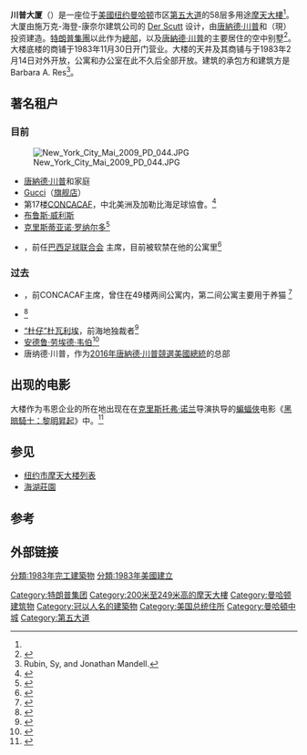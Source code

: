 {{noteTA
|T=zh:特朗普大廈;zh-hans:川普大厦;zh-hant:川普大廈;zh-tw:川普大廈;zh-cn:特朗普大厦;zh-hk:特朗普大廈;zh-mo:杜林普大廈;
|1=zh:當勞;zh-hans:唐纳德;zh-hant:唐納德;zh-tw:唐納;zh-cn:唐纳德;zh-hk:當勞;zh-mo:當勞;
|2=zh:特朗普;zh-hans:川普;zh-hant:川普;zh-tw:川普;zh-cn:特朗普;zh-hk:特朗普;zh-mo:杜林普;
}}
{{about|美国纽约的一处多用途摩天大楼|原名为華爾街40號的摩天大楼|特朗普大楼|关于其他地方以川普命名的大楼|川普国际酒店大厦}}
{{Infobox building
|name                = 川普大厦
|image               = Trump-Tower-2.jpg
|caption             = 从[[第五大道|第五大道]]拍摄的照片
|latd  = 40| latm = 45| lats = 45| latNS = N
|longd = 73| longm = 58| longs = 27| longEW = W
|iso_region          = US-NY
|coordinates_display = title
|status              = Completed
|start_date          = 1979
|completion_date     = 1983
|opening             = 1983 年 11 月 30 日
|building_type       = 商铺、办公室、住宅
|antenna_spire       = 
|floors              = 58<ref name="#1">{{Cite web |url=http://nymag.com/news/articles/shortlist/trump/ |title=存档副本 |access-date=2016-05-30 |archive-date=2016-06-24 |archive-url=https://web.archive.org/web/20160624201201/http://nymag.com/news/articles/shortlist/trump/ |dead-url=yes }}</ref>
|roof                = 202米<ref>{{cite web|title=Trump Tower|url=http://skyscraperpage.com/cities/?buildingID=4113|accessdate=November 22, 2007|publisher=SkyscraperPage.com|archive-date=2007-11-24|archive-url=https://web.archive.org/web/20071124070624/http://skyscraperpage.com/cities/?buildingID=4113|dead-url=no}}</ref>
|top_floor           = 
|elevator_count      = 
|cost                = 
|floor_area          = 
|architect           = [[Der_Scutt|Der Scutt]]
|structural_engineer = [[WSP_Group|Irwin Cantor]]
|main_contractor     = 
|developer           = [[唐納德·川普|唐納德·川普]]
|owner               = [[唐納德·川普|唐納德·川普]]
|management          = 
|references          = 
}}
'''川普大厦'''（{{lang-en|Trump Tower}}）是一座位于[[美國|美國]][[纽约|纽约]][[曼哈顿|曼哈顿]]市区[[第五大道|第五大道]]的58层多用途[[摩天大樓|摩天大樓]]<ref name="#1"/>。大厦由施万克-海登-康奈尔建筑公司的 [[Der_Scutt|Der Scutt]] 设计，由[[唐納德·川普|唐納德·川普]]和{{tsl|en|The Equitable Life Assurance Society of the United States|公平人寿保险公司}}（現{{tsl|en|AXA Equitable Life Insurance Company|AXA公平人寿保险公司}}）投资建造。[[特朗普集團|特朗普集團]]以此作为[[總部|總部]]，以及[[唐納德·川普|唐納德·川普]]的主要居住的空中别墅<ref name="TrumpTowerResidence">{{Cite news|url=http://www.nytimes.com/2016/03/30/us/politics/new-york-primary.html?action=click&contentCollection=nyregion&region=rank&module=package&version=highlights&contentPlacement=2&pgtype=sectionfront&_r=0|title=With the New York Presidential Primary, the Circus Is Coming Home|date=March 29, 2016|newspaper=The New York Times|accessdate=March 29, 2016|author=Matt Flegenheimer and Maggie Haberman|archive-date=2021-03-08|archive-url=https://web.archive.org/web/20210308165411/https://www.nytimes.com/2016/03/30/us/politics/new-york-primary.html?action=click&contentCollection=nyregion&region=rank&module=package&version=highlights&contentPlacement=2&pgtype=sectionfront&_r=0|dead-url=no}}</ref>。大楼底楼的商铺于1983年11月30日开门营业。大楼的天井及其商铺与于1983年2月14日对外开放，公寓和办公室在此不久后全部开放。建筑的承包方和建筑方是 Barbara A. Res<ref>Rubin, Sy, and Jonathan Mandell. </ref>。

== 著名租户 ==

=== 目前 ===
[[File:New_York_City_Mai_2009_PD_044.JPG|thumb]]
* [[唐納德·川普|唐納德·川普]]和家庭
* [[Gucci|Gucci]]（[[旗艦|旗舰店]]）
* 第17楼[[中北美洲及加勒比海足球協會|CONCACAF]]，中北美洲及加勒比海足球協會。<ref name="WaPoMay15">{{Cite news|url=http://www.washingtonpost.com/blogs/early-lead/wp/2015/05/27/ex-fifa-official-had-6000-a-month-trump-tower-apartment-for-unruly-cats/|title=Ex-FIFA official had $6,000-a-month Trump Tower apartment for unruly cats|date=May 27, 2015|work=The Washington Post|accessdate=June 18, 2015|author=Cindy Boren|archive-date=2015-05-28|archive-url=https://web.archive.org/web/20150528055403/http://www.washingtonpost.com/blogs/early-lead/wp/2015/05/27/ex-fifa-official-had-6000-a-month-trump-tower-apartment-for-unruly-cats/|dead-url=no}}</ref>
* [[布鲁斯·威利斯|布鲁斯·威利斯]]
* [[克里斯蒂亚诺·罗纳尔多|克里斯蒂亚诺·罗纳尔多]]<ref>{{Cite web|url=http://www.elmundo.es/loc/2015/08/18/55d206a846163f4a0c8b4581.html|title=Cristiano se compra un loft en la Torre Trump|date=August 18, 2015|language=es|website=El Mundo|access-date=February 1, 2016|trans-title=Cristiano buys a loft in Trump Tower|archive-date=2020-09-26|archive-url=https://web.archive.org/web/20200926194715/https://www.elmundo.es/loc/2015/08/18/55d206a846163f4a0c8b4581.html|dead-url=no}}</ref>
* {{tsl|en|José_Maria_Marin|何塞·玛丽亚·马林}}，前任[[巴西足球协会|巴西足球联合会]] 主席，目前被软禁在他的公寓里<ref>{{Cite news|url=http://www1.folha.uol.com.br/bbc/2015/11/1701969-conheca-o-luxuoso-endereco-em-ny-onde-marin-cumpre-prisao-domiciliar.shtml/|title=Conheça o luxuoso endereço em NY onde Marin cumpre prisão domiciliar|date=November 4, 2015|work=Folha de S. Paulo|accessdate=November 4, 2015|author=Alessandra Corrêa|archive-date=2015-11-06|archive-url=https://web.archive.org/web/20151106223646/http://www1.folha.uol.com.br/bbc/2015/11/1701969-conheca-o-luxuoso-endereco-em-ny-onde-marin-cumpre-prisao-domiciliar.shtml|dead-url=no}}</ref>

=== 过去 ===
* {{tsl|en|Chuck_Blazer|查克·布拉泽}}，前CONCACAF主席，曾住在49楼两间公寓内，第二间公寓主要用于养猫 <ref name="WaPoMay15">{{Cite news|url=http://www.washingtonpost.com/blogs/early-lead/wp/2015/05/27/ex-fifa-official-had-6000-a-month-trump-tower-apartment-for-unruly-cats/|title=Ex-FIFA official had $6,000-a-month Trump Tower apartment for unruly cats|date=May 27, 2015|work=The Washington Post|accessdate=June 18, 2015|author=Cindy Boren}}</ref>
* {{tsl|en|Mutaib_bin_Abdulaziz_Al_Saud|Mutaib bin Abdulaziz AI Saud 王子}}<ref name="ObsJul10">{{Cite news|url=http://observer.com/2010/07/in-deed-art-dealer-expands-in-trump-tower-ivanity-fairi-articles-editor-buys-in-chelsea/|title=In Deed! Art Dealer Expands in Trump Tower; Vanity Fair Articles Editor Buys in Chelsea|date=July 22, 2010|work=The New York Observer|accessdate=June 18, 2015|author=Amanda Julius|archive-date=2015-06-18|archive-url=https://web.archive.org/web/20150618172845/http://observer.com/2010/07/in-deed-art-dealer-expands-in-trump-tower-ivanity-fairi-articles-editor-buys-in-chelsea/|dead-url=no}}</ref>
* [[让-克洛德·杜瓦利埃|“杜仔”杜瓦利埃]]，前海地独裁者<ref name="Woodruff30Sept">{{Cite news|url=http://www.thedailybeast.com/articles/2015/09/30/trump-tower-dictators-home-away-from-home.html|title=Trump Tower: Dictators’ Home Away From Home|date=September 30, 2015|work=The Daily Beast|last2=Mak|first2=Tim|accessdate=September 30, 2015|first1=Betsy|last1=Woodruff|archive-date=2015-10-02|archive-url=https://web.archive.org/web/20151002003010/http://www.thedailybeast.com/articles/2015/09/30/trump-tower-dictators-home-away-from-home.html|dead-url=no}}</ref>
* [[安德鲁·劳埃德·韦伯|安德鲁·劳埃德·韦伯]]<ref name="ObsJul10">{{Cite news|url=http://observer.com/2010/07/in-deed-art-dealer-expands-in-trump-tower-ivanity-fairi-articles-editor-buys-in-chelsea/|title=In Deed! Art Dealer Expands in Trump Tower; Vanity Fair Articles Editor Buys in Chelsea|date=July 22, 2010|work=The New York Observer|accessdate=June 18, 2015|author=Amanda Julius}}</ref>
* 唐纳德·川普，作为[[2016年唐納德·川普競選美國總統|2016年唐納德·川普競選美國總統]]的总部

== 出现的电影 ==
大楼作为韦恩企业的所在地出现在在[[克里斯托弗·诺兰|克里斯托弗·诺兰]]导演执导的[[蝙蝠俠|蝙蝠俠]]电影《[[黑暗騎士：黎明昇起|黑暗騎士：黎明昇起]]》中。<ref>{{Cite web |url=http://www.movie-locations.com/movies/d/Dark_Knight_Rises.html#.VrGBF1LzMjB |title=http://www.movie-locations.com/movies/d/Dark_Knight_Rises.html#. |access-date=2016-05-30 |archive-url=https://web.archive.org/web/20160816165810/http://www.movie-locations.com/movies/d/Dark_Knight_Rises.html#.VrGBF1LzMjB |archive-date=2016-08-16 |dead-url=yes }}</ref>

== 参见 ==
* [[纽约市摩天大楼列表|纽约市摩天大楼列表]]
* [[海湖莊園|海湖莊園]]

== 参考 ==
{{Reflist}}

== 外部链接 ==
{{Commons category-inline|Trump Tower (Manhattan)}}
{{川普}}
{{Authority control}}
[[Category:特朗普集团|Category:特朗普集团]]
[[Category:200米至249米高的摩天大樓|Category:200米至249米高的摩天大樓]]
[[Category:曼哈顿建筑物|Category:曼哈顿建筑物]]
[[Category:冠以人名的建築物|Category:冠以人名的建築物]]
[[Category:美国总统住所|Category:美国总统住所]]
[[分類:1983年完工建築物|分類:1983年完工建築物]]
[[分類:1983年美國建立|分類:1983年美國建立]]
[[Category:曼哈頓中城|Category:曼哈頓中城]]
[[Category:第五大道|Category:第五大道]]